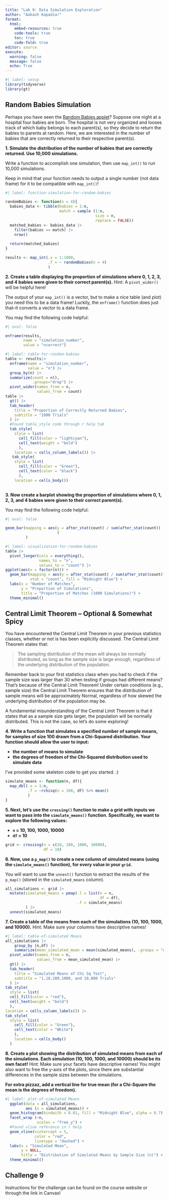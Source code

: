 ```yaml
---
title: "Lab 9: Data Simulation Exploration"
author: "Aakash Kapadia!"
format: 
  html:  
    embed-resources: true
    code-tools: true
    toc: true
    code-fold: true
editor: source
execute:
  warning: false
  message: false
  echo: True
---
```


```r
#| label: setup
library(tidyverse)
library(gt)
```

## Random Babies Simulation

Perhaps you have seen the [Random Babies applet](https://www.rossmanchance.com/applets/2021/randombabies/RandomBabies.html)? 
Suppose one night at a hospital four babies are born. The hospital is not very
organized and looses track of which baby belongs to each parent(s), so they 
decide to return the babies to parents at random. Here, we are interested in the
number of babies that are correctly returned to their respective parent(s).

**1. Simulate the distribution of the number of babies that are correctly returned. Use 10,000 simulations.**

::: callout-tip
Write a function to accomplish one simulation, then use `map_int()` to run
10,000 simulations. 

Keep in mind that your function needs to output a single number (not data frame) 
for it to be compatible with `map_int()`!
:::

```r
#| label: function-simulation-for-random-babies

randomBabies <- function(n = 4){
  babies_data <- tibble(babies = 1:n,
                        match = sample (1:n,
                                        size = n,
                                        replace = FALSE))
  matched_babies <- babies_data |>
    filter(babies == match) |>
    nrow()
  
  return(matched_babies)
}

results <- map_int(.x = 1:1000,
                   .f = ~ randomBabies(n = 4)
                   )
```

**2. Create a table displaying the proportion of simulations where 0, 1, 2, 3, and 4 babies were given to their correct parent(s).** Hint: A `pivot_wider()` will be helpful here!

::: callout-tip
The output of your `map_int()` is a vector, but to make a nice table (and plot) 
you need this to be a data frame! Luckily, the `enframe()` function does just 
that--it converts a vector to a data frame. 

You may find the following code helpful:

```r
#| eval: false

enframe(results, 
        name = "simulation_number", 
        value = "ncorrect")
```
:::

```r
#| label: table-for-random-babies
table <- results|>
  enframe(name = "simulation_number", 
          value = "n") |>
  group_by(n) |>
  summarize(count = n(),
            .groups="drop") |>
  pivot_wider(names_from = n,
              values_from = count) 
table |>
  gt() |>
  tab_header(
    title = "Proportion of Correctly Returned Babies",
    subtitle = "1000 Trials"
  ) |>
  #Found table_style code through r help tab
  tab_style(
    style = list(
      cell_fill(color = "lightcyan"),
      cell_text(weight = "bold")
      ),
    location = cells_column_labels()) |>
   tab_style(
    style = list(
      cell_fill(color = "Green"),
      cell_text(color = "black")
      ),
    location = cells_body())
  

```

**3. Now create a barplot showing the proportion of simulations where 0, 1, 2, 3, and 4 babies were given to their correct parent(s).** 

::: callout-tip
You may find the following code helpful:

```r
#| eval: false

geom_bar(mapping = aes(y = after_stat(count) / sum(after_stat(count))
                       )
         )
```
:::

```r
#| label: visualization-for-random-babies
table |>
  pivot_longer(cols = everything(),
               names_to = "n",
               values_to = "count") |>
ggplot(aes(x = factor(n))) +
  geom_bar(mapping = aes(y = after_stat(count) / sum(after_stat(count))),
           stat = "count", fill = "Midnight Blue") +
  labs(x = "Number of Matches", 
       y = "Proportion of Simulations", 
       title = "Proportion of Matches (1000 Simulations)") +
  theme_minimal()
```

## Central Limit Theorem -- Optional & Somewhat Spicy

You have encountered the Central Limit Theorem in your previous statistics 
classes, whether or not is has been explicitly discussed. The Central Limit 
Theorem states that: 

> The sampling distribution of the mean will always be normally distributed, as
> long as the sample size is large enough, regardless of the underlying 
> distribution of the population. 

Remember back to your first statistics class when you had to check if the 
sample size was larger than 30 when testing if groups had different means? 
That's because of the Central Limit Theorem! Under certain conditions 
(e.g., sample size) the Central Limit Theorem ensures that the distribution 
of sample means will be approximately Normal, regardless of how skewed the 
underlying distribution of the population may be. 

A fundamental misunderstanding of the Central Limit Theorem is that it states 
that as a sample size gets larger, the population will be normally distributed. 
This is not the case, so let's do some exploring!  

**4. Write a function that simulates a specified number of sample means, for samples of size 100 drawn from a Chi-Squared distribution. Your function should allow the user to input:**

- **the number of means to simulate**
- **the degrees of freedom of the Chi-Squared distribution used to simulate data** 

I've provided some skeleton code to get you started. :) 

```r
simulate_means <- function(n, df){
  map_dbl(.x = 1:n, 
          .f = ~rchisq(n = 100, df) %>% mean()
          )
}
```

**5. Next, let's use the `crossing()` function to make a grid with inputs we want to pass into the `simulate_means()` function. Specifically, we want to explore the following values:**

-  **`n` = 10, 100, 1000, 10000**
-  **`df` = 10**

```r
grid <- crossing(n = c(10, 100, 1000, 10000), 
                 df = 10)
```

**6. Now, use a `p_map()` to create a new column of simulated means (using the `simulate_means()` function), for every value in your `grid`.**

::: {.callout-tip}
You will want to use the `unnest()` function to extract the results of the
`p_map()` (stored in the `simulated_means` column). 
:::

```r
all_simulations <- grid |> 
  mutate(simulated_means = pmap(.l = list(n = n, 
                                          df = df), 
                                .f = simulate_means)
         ) |> 
  unnest(simulated_means) 

```

**7. Create a table of the means from each of the simulations (10, 100, 1000, and 10000).** 
Hint: Make sure your columns have descriptive names!

```r
#| label: table-of-simulated Means
all_simulations |>
    group_by (n,df) |>
    summarize(mean_simulated_mean = mean(simulated_means), .groups = "drop") |>
  pivot_wider(names_from = n,
              values_from = mean_simulated_mean) |>
  gt() |>
  tab_header(
    title = "Simulated Means of Chi Sq Test",
    subtitle = "1,10,100,1000, and 10,000 Trials"
  ) |>
tab_style(
  style = list(
  cell_fill(color = "red"),
  cell_text(weight = "bold")
  ),
location = cells_column_labels()) |>
tab_style(
  style = list(
    cell_fill(color = "Green"),
    cell_text(color = "White")
    ),
    location = cells_body()
  )

```

**8. Create a plot showing the distribution of simulated means from each of the simulations. Each simulation (10, 100, 1000, and 10000) should be its own facet!**
Hint: Make sure your facets have descriptive names! You might also want to free
the y-axis of the plots, since there are substantial differences in the sample
sizes between the simulations. 

**For extra pizzaz, add a vertical line for true mean (for a Chi-Square the mean is the degrees of freedom).**

```r
#| label: plot-of-simulated Means
  ggplot(data = all_simulations,
         aes (x = simulated_means)) +
  geom_histogram(bindwith = 0.01, fill = "Midnight Blue", alpha = 0.7) +
  facet_wrap (~n, 
              scales = "free_y") +
  #Found vline reference in r help 
  geom_vline(xintercept = 5, 
             color = "red", 
             linetype = "dashed") +  
  labs(x = "Simulated Mean",
       y = NULL,
       title = "Distribution of Simulated Means by Sample Size (n)") +
  theme_minimal()

```

## Challenge 9

Instructions for the challenge can be found on the course website or through 
the link in Canvas! 


